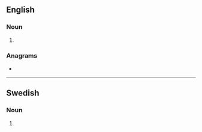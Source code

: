 {{also|Grads}}
==English==

===Noun===
{{head|en|noun form}}

# {{plural of|en|grad}}

===Anagrams===
* {{anagrams|en|a=adgrs|dargs|drags|gards}}

----

==Swedish==

===Noun===
{{head|sv|noun form}}

# {{sv-noun-form-indef-gen|grad}}